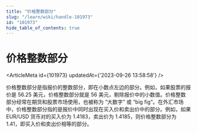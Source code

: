 ```yaml
---
title: "价格整数部分"
slug: "/learn/wiki/handle-101973"
id: "101973"
hide_table_of_contents: true
---
```



# 价格整数部分

<ArticleMeta id={101973} updatedAt={'2023-09-26 13:58:58'} />
<div className='border-solid border-b border-t-0 my-4 border-[var(--ifm-color-gray-300)]' />

价格整数部分是指报价的整数部分，即在小数点左边的部分。例如，如果股票的报价是 56.25 美元，价格整数部分就是 56 美元，剔除报价中的小数值。价格整数部分经常在期货和股票市场使用，也被称为 “大数字” 或 “big fig”。在外汇市场中，价格整数部分指的是报价中同时出现在买入价和卖出价中的部分。例如，如果 EUR/USD 货币对的买入价为 1.4183，卖出价为 1.4185，则价格整数部分为 1.41，即买入价和卖出价相等的部分。
